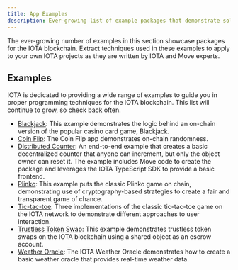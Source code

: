 ```yaml
---
title: App Examples
description: Ever-growing list of example packages that demonstrate solutions built on the IOTA blockchain, written by IOTA and Move experts. Use these examples to learn IOTA and Move, and to extract techniques you can apply to your own IOTA projects.
---
```



The ever-growing number of examples in this section showcase packages for the IOTA blockchain. Extract techniques used in these examples to apply to your own IOTA projects as they are written by IOTA and Move experts. 

<WarnMlRpcs />

## Examples

IOTA is dedicated to providing a wide range of examples to guide you in proper programming techniques for the IOTA blockchain. This list will continue to grow, so check back often.

- [Blackjack](./app-examples/blackjack.mdx): This example demonstrates the logic behind an on-chain version of the popular casino card game, Blackjack.
- [Coin Flip](./app-examples/coin-flip.mdx): The Coin Flip app demonstrates on-chain randomness.
- [Distributed Counter](./app-examples/e2e-counter.mdx): An end-to-end example that creates a basic decentralized counter that anyone can increment, but only the object owner can reset it. The example includes Move code to create the package and leverages the IOTA TypeScript SDK to provide a basic frontend.
- [Plinko](./app-examples/plinko.mdx): This example puts the classic Plinko game on chain, demonstrating use of cryptography-based strategies to create a fair and transparent game of chance. 
- [Tic-tac-toe](./app-examples/tic-tac-toe.mdx): Three implementations of the classic tic-tac-toe game on the IOTA network to demonstrate different approaches to user interaction.
- [Trustless Token Swap](./app-examples/trustless-token-swap.mdx): This example demonstrates trustless token swaps on the IOTA blockchain using a shared object as an escrow account.
- [Weather Oracle](./app-examples/weather-oracle.mdx): The IOTA Weather Oracle demonstrates how to create a basic weather oracle that provides real-time weather data.
